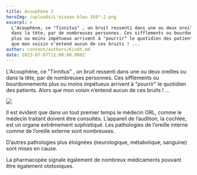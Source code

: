 ```yaml
---
title: Acouphène 2
heroImg: /uploads/L'oiseau bleu 169°-2.png
excerpt: >
  L'Acouphène, ce "Tinnitus" , un bruit ressenti dans une ou deux oreilles ou
  dans la tête, par de nombreuses personnes. Ces sifflements ou bourdonnements
  plus ou moins impétueux arrivent à "pourrir" le quotidien des patients. Alors
  que mon voisin n’entend aucun de ces bruits ! ...
author: content/authors/Kindt.md
date: 2023-07-07T22:00:00.000Z
---
```


L'Acouphène, ce "Tinnitus" , un bruit ressenti dans une ou deux oreilles ou dans la tête, par de nombreuses personnes. Ces sifflements ou bourdonnements plus ou moins impétueux arrivent à "pourrir" le quotidien des patients. Alors que mon voisin n’entend aucun de ces bruits ! ...

![](</uploads/Onde sonore 1000100.png>)

Il est évident que dans un tout premier temps le médecin ORL, comme le médecin traitant doivent être consultés. L’appareil de l’audition, la cochlée, est un organe extrêmement sophistiqué. Les pathologies de l’oreille interne comme de l’oreille externe sont nombreuses.

D’autres pathologies plus éloignées (neurologique, métabolique, sanguine) sont mises en cause.

La pharmacopée signale également de nombreux médicaments pouvant être également ototoxiques.
